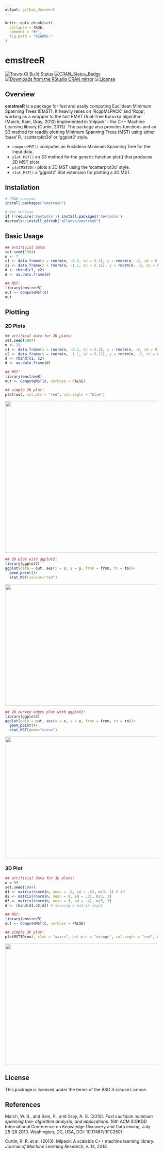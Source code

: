 ```yaml
---
output: github_document
---
```


<!-- README.md is generated from README.Rmd. Please edit that file -->

```r
knitr::opts_chunk$set(
  collapse = TRUE,
  comment = "#>",
  fig.path = "README-"
)
```


# emstreeR

<!-- # emstreeR <img src="man/figures/logo.png" align="right" /> -->
<!-- [![Downloads](http://cranlogs.r-pkg.org/badges/emstreeR?color=brightgreen)](http://www.r-pkg.org/pkg/emstreeR) -->
<!-- one space after links to display badges side by side -->

[![Travis-CI Build Status](https://travis-ci.org/allanvc/emstreeR.svg?branch=master)](https://travis-ci.org/allanvc/emstreeR) 
[![CRAN_Status_Badge](https://www.r-pkg.org/badges/version/emstreeR)](https://cran.r-project.org/package=emstreeR) 
[![Downloads from the RStudio CRAN mirror](https://cranlogs.r-pkg.org/badges/grand-total/emstreeR)](https://cran.r-project.org/package=emstreeR) 
[![License](https://img.shields.io/badge/License-BSD%203--Clause-blue.svg?style=flat-square)](https://opensource.org/licenses/BSD-3-Clause) 

## Overview

**emstreeR** is a package for fast and easily computing Euclidean Minimum Spanning Trees (EMST). It heavily relies on 'RcppMLPACK' and 'Rcpp', working as a wrapper to the fast EMST Dual-Tree Boruvka algorithm (March, Ram, Gray, 2010) implemented in 'mlpack' - the C++ Machine Learning library (Curtin, 2013). The package also provides functions and an S3 method for readily plotting Minimum Spanning Trees (MST) using either 'base' R, 'scatterplot3d' or 'ggplot2' style.

* `computeMST()` computes an Euclidean Minimum Spanning Tree for the input data.
* `plot.MST()` an S3 method for the generic function plot() that produces 2D MST plots.
* `plotMST3D()` plots a 3D MST using the 'scatterplot3d' style.
* `stat_MST()` a 'ggplot2' Stat extension for plotting a 2D MST.

## Installation

```r
# CRAN version
install.packages("emstreeR")

# Dev version
if (!require('devtools')) install.packages('devtools')
devtools::install_github("allanvc/emstreeR")
```


## Basic Usage

```r
## artificial data:
set.seed(1984)
n <- 7
c1 <- data.frame(x = rnorm(n, -0.2, sd = 0.2), y = rnorm(n, -2, sd = 0.2))
c2 <- data.frame(x = rnorm(n, -1.1, sd = 0.15), y = rnorm(n, -2, sd = 0.3)) 
d <- rbind(c1, c2)
d <- as.data.frame(d)

## MST:
library(emstreeR)
out <- ComputeMST(d)
out

```


## Plotting

### 2D Plots

```r
## artifical data for 2D plots:
set.seed(1984)
n <- 15
c1 <- data.frame(x = rnorm(n, -0.2, sd = 0.2), y = rnorm(n, -2, sd = 0.2))
c2 <- data.frame(x = rnorm(n, -1.1, sd = 0.15), y = rnorm(n, -2, sd = 0.3)) 
d <- rbind(c1, c2)
d <- as.data.frame(d)
  
## MST:
library(emstreeR)
out <- ComputeMST(d, verbose = FALSE)
```

```r
## simple 2D plot:
plot(out, col.pts = "red", col.segts = "blue")
```

<img src="man/figures/README-plot-1.png" width="650" height="500">

```r
## 2D plot with ggplot2:
library(ggplot2)
ggplot(data = out, aes(x = x, y = y, from = from, to = to))+ 
  geom_point()+ 
  stat_MST(colour="red")
```

<img src="man/figures/README-statMST-1.png" width="600" height="400">

```r
## 2D curved edges plot with ggplot2:
library(ggplot2)
ggplot(data = out, aes(x = x, y = y, from = from, to = to))+ 
  geom_point()+ 
  stat_MST(geom="curve")

```

<img src="man/figures/README-statMST_curved-1.png" width="600" height="400">


### 3D Plot

```r
## artificial data for 3D plots:
n = 99
set.seed(1984)
d1 <- matrix(rnorm(n, mean = -2, sd = .5), n/3, 3) # 3d
d2 <- matrix(rnorm(n, mean = 0, sd = .3), n/3, 3)
d3 <- matrix(rnorm(n, mean = 3, sd = .4), n/3, 3)
d <- rbind(d1,d2,d3) # showing a matrix input
  
## MST:
library(emstreeR)
out <- ComputeMST(d, verbose = FALSE)
```  

```r
## simple 3D plot:
plotMST3D(out, xlab = "xaxis", col.pts = "orange", col.segts = "red", main = "a simple MST 3D plot")
```

<img src="man/figures/README-plotMST3D-1.png" width="600" height="400">


## License

This package is licensed under the terms of the BSD 3-clause License.


## References

March, W. B., and Ram, P., and Gray, A. G. (2010). *Fast euclidian minimum 
spanning tree: algorithm analysis, and applications*. 16th ACM SIGKDD 
International Conference on Knowledge Discovery and Data mining, July 
25-28 2010. Washington, DC, USA, DOI: 10.17487/RFC3501.

Curtin, R. R. et al. (2013). Mlpack: A scalable C++ machine learning 
library. *Journal of Machine Learning Research*, v. 14, 2013.